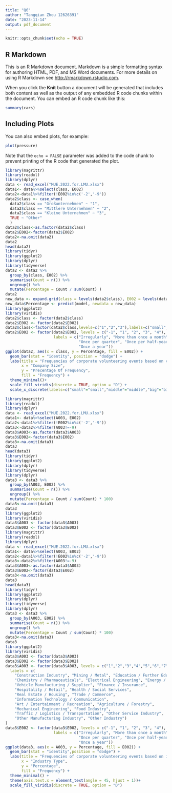 ```yaml
---
title: "Q6"
author: "Tangqian Zhou 12626391"
date: "2023-11-14"
output: pdf_document
---
```


```r
knitr::opts_chunk$set(echo = TRUE)
```

## R Markdown

This is an R Markdown document. Markdown is a simple formatting syntax for authoring HTML, PDF, and MS Word documents. For more details on using R Markdown see <http://rmarkdown.rstudio.com>.

When you click the **Knit** button a document will be generated that includes both content as well as the output of any embedded R code chunks within the document. You can embed an R code chunk like this:

```r
summary(cars)
```

## Including Plots

You can also embed plots, for example:

```r
plot(pressure)
```

Note that the `echo = FALSE` parameter was added to the code chunk to prevent printing of the R code that generated the plot.
```r
library(magrittr)
library(readxl)
library(dplyr)
data <- read_excel("MUE.2022.for.LMU.xlsx")
data1<- data%>%select(class, E002)
data2<-data1%>%filter(!E002%in%c('-2','-9'))
data2$class <- case_when(
  data2$class == "Großunternehmen" ~ "1",
  data2$class == "Mittlere Unternehmen" ~ "2",
  data2$class == "Kleine Unternehmen" ~ "3",
  TRUE ~ "Other"
  )
data2$class<-as.factor(data2$class)
data2$E002<-factor(data2$E002)
data2<-na.omit(data2)
data2
head(data2)
library(tidyr)
library(ggplot2)
library(dplyr)
library(tidyverse)
data2 <- data2 %>% 
  group_by(class, E002) %>%
  summarise(Count = n()) %>%
  ungroup() %>%
  mutate(Percentage = Count / sum(Count) )
data2
new_data <- expand.grid(class = levels(data2$class), E002 = levels(data2$E002))
new_data$Percentage <- predict(model, newdata = new_data)
library(ggplot2)
library(viridis)
data2$class <- factor(data2$class)
data2$E002 <- factor(data2$E002)
data2$class<-factor(data2$class,levels=c("1","2","3"),labels=c("small","middle","big"))
data2$E002 <- factor(data2$E002, levels = c("-1", "1", "2", "3", "4"),
                     labels = c("Irregularly", "More than once a month",
                                "Once per quarter", "Once per half-year",
                                "Once a year"))
ggplot(data2, aes(x = class, y = Percentage, fill = E002)) +
  geom_bar(stat = "identity", position = "dodge") +
  labs(title = "Frequencies of corporate volunteering events based on company size",
       x = "Company Size",
       y = "Precentage Of Frequency",
       fill = "Frequency") +
  theme_minimal()+
  scale_fill_viridis(discrete = TRUE, option = "D") +
  scale_x_discrete(labels=c("small"="small","middle"="middle","big"="big"))
```
```r
library(magrittr)
library(readxl)
library(dplyr)
data <- read_excel("MUE.2022.for.LMU.xlsx")
data1<- data%>%select(A003, E002)
data2<-data1%>%filter(!E002%in%c('-2','-9'))
data3<-data2%>%filter(A003!=-9)
data3$A003<-as.factor(data3$A003)
data3$E002<-factor(data3$E002)
data3<-na.omit(data3)
data3
head(data3)
library(tidyr)
library(ggplot2)
library(dplyr)
library(tidyverse) 
library(dplyr)
data3 <- data3 %>%
  group_by(A003, E002) %>%
  summarise(Count = n()) %>%
  ungroup() %>%
  mutate(Percentage = Count / sum(Count) * 100)
data3<-na.omit(data3)
data3
library(ggplot2)
library(viridis)
data3$A003 <- factor(data3$A003)
data3$E002 <- factor(data3$E002)
library(magrittr)
library(readxl)
library(dplyr)
data <- read_excel("MUE.2022.for.LMU.xlsx")
data1<- data%>%select(A003, E002)
data2<-data1%>%filter(!E002%in%c('-2','-9'))
data3<-data2%>%filter(A003!=-9)
data3$A003<-as.factor(data3$A003)
data3$E002<-factor(data3$E002)
data3<-na.omit(data3)
data3
head(data3)
library(tidyr)
library(ggplot2)
library(dplyr)
library(tidyverse) 
library(dplyr)
data3 <- data3 %>%
  group_by(A003, E002) %>%
  summarise(Count = n()) %>%
  ungroup() %>%
  mutate(Percentage = Count / sum(Count) * 100)
data3<-na.omit(data3)
data3
library(ggplot2)
library(viridis)
data3$A003 <- factor(data3$A003)
data3$E002 <- factor(data3$E002)
data3$A003 <- factor(data3$A003, levels = c("1","2","3","4","5","6","7","8","9","10","11","12","13","14","15","16","17","18","19","20","21"),
  labels = c(
    "Construction Industry", "Mining / Metal", "Education / Further Education", 
    "Chemistry / Pharmaceuticals", "Electrical Engineering", "Energy / Water", 
    "Vehicle Manufacturing / Supplier", "Finance / Insurance", 
    "Hospitality / Retail", "Health / Social Services", 
    "Real Estate / Housing", "Trade / Commerce", 
    "Information Technology / Communication", 
    "Art / Entertainment / Recreation", "Agriculture / Forestry", 
    "Mechanical Engineering", "Food Industry", 
    "Traffic / Logistics / Transportation", "Other Service Industry", 
    "Other Manufacturing Industry", "Other Industry")
)
data3$E002 <- factor(data3$E002, levels = c("-1", "1", "2", "3", "4"),
                     labels = c("Irregularly", "More than once a month",
                                "Once per quarter", "Once per half-year",
                                "Once a year"))
ggplot(data3, aes(x = A003, y = Percentage, fill = E002)) +
  geom_bar(stat = "identity",position = "dodge") +
  labs(title = "Frequencies of corporate volunteering events based on industry type",
       x = "Industry Type",
       y = "Percentage",
       fill = "Frequency") +
  theme_minimal() +
  theme(axis.text.x = element_text(angle = 45, hjust = 1))+
  scale_fill_viridis(discrete = TRUE, option = "D")   
```

